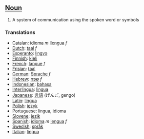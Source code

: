 ==[[Noun]]==
#A system of communication using the spoken word or symbols

===Translations===
*[[Catalan]]: [[idioma]] ''m'' [[llengua]] ''f''
*[[Dutch]]: [[taal]] ''f''
*[[Esperanto]]: [[lingvo]]
*[[Finnish]]: [[kieli]]
*[[French]]: [[langue]] ''f''
*[[Frisian]]: [[taal]]
*[[German]]: [[Sprache]] ''f''
*[[Hebrew]]: [[שפה]] ''f''
*[[Indonesian]]: [[bahasa]]
*[[Interlingua]]: [[lingua]]
*[[Japanese]]: [[言語]] (げんご, gengo)
*[[Latin]]: [[lingua]]
*[[Polish]]: [[język]]
*[[Portuguese]]: [[língua]], [[idioma]]
*[[Slovene]]: [[jezik]]
*[[Spanish]]: [[idioma]] ''m'' [[lengua]] ''f''
*[[Swedish]]: [[språk]]
*[[Italian]]: [[lingua]]